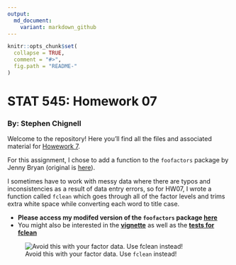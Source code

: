 ```yaml
---
output:
  md_document:
    variant: markdown_github
---
```


<!-- README.md is generated from README.Rmd. Please edit that file -->

```r
knitr::opts_chunk$set(
  collapse = TRUE,
  comment = "#>",
  fig.path = "README-"
)
```

# STAT 545: Homework 07
### By: Stephen Chignell

Welcome to the repository! Here you'll find all the files and associated material for [Howework 7](http://stat545.com/Classroom/assignments/hw07/hw07.html). 

For this assignment, I chose to add a function to the `foofactors` package by Jenny Bryan (original is [here](https://github.com/jennybc/foofactors)). 

I sometimes have to work with messy data where there are typos and inconsistencies as a result of data entry errors, so for HW07, I wrote a function called `fclean` which goes through all of the factor levels and trims extra white space while converting each word to title case. 

- **Please access my modifed version of the `foofactors` package [here](https://github.com/schignel/foofactors)** 
- You might also be interested in the **[vignette](https://github.com/schignel/foofactors/blob/master/vignettes/hello-foofactors.Rmd)** as well as the **[tests for fclean](https://github.com/schignel/foofactors/blob/master/tests/testthat/test_fclean.R)**

![Avoid this with your factor data. Use `fclean` instead!](https://media.giphy.com/media/c09yGbnSyaFRS/giphy.gif)

